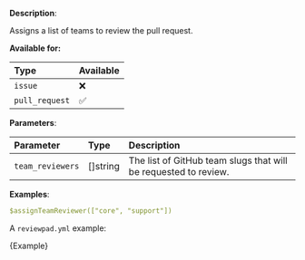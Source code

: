 
**Description**:

Assigns a list of teams to review the pull request.

**Available for:**

| Type           | Available |
| :------------- | :-------- |
| `issue`        | ❌        |
| `pull_request` | ✅        |

**Parameters**:

| Parameter         | Type       | Description                                                      |
| :---------------- | :--------- | :--------------------------------------------------------------- |
| `team_reviewers`  | \[]string  | The list of GitHub team slugs that will be requested to review.  |

**Examples**:

```yml
$assignTeamReviewer(["core", "support"])
```

A `reviewpad.yml` example:

<CodeBlock language="yml">{Example}</CodeBlock>
